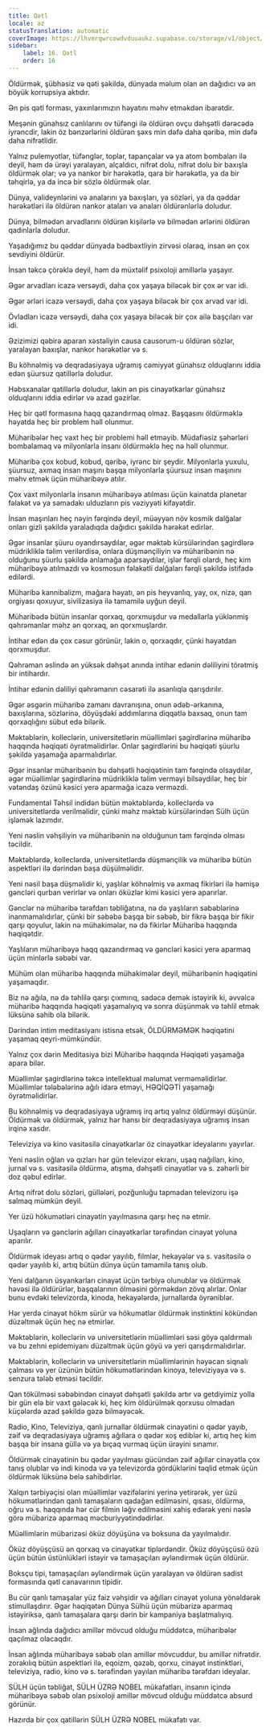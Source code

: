 ```yaml
---
title: Qətl
locale: az
statusTranslation: automatic
coverImage: https://lhvmrqwrcowdvduuaukz.supabase.co/storage/v1/object/public/strapi-uploads/small_cover-educacion-fundamental.webp-2d51a7828a2b1309555be27f7e2a61a0.webp
sidebar:
    label: 16. Qətl
    order: 16
---
```

Öldürmək, şübhəsiz və qəti şəkildə, dünyada məlum olan ən dağıdıcı və ən böyük korrupsiya aktıdır.

Ən pis qətl forması, yaxınlarımızın həyatını məhv etməkdən ibarətdir.

Meşənin günahsız canlılarını ov tüfəngi ilə öldürən ovçu dəhşətli dərəcədə iyrəncdir, lakin öz bənzərlərini öldürən şəxs min dəfə daha qəribə, min dəfə daha nifrətlidir.

Yalnız pulemyotlar, tüfənglər, toplar, tapançalar və ya atom bombaları ilə deyil, həm də ürəyi yaralayan, alçaldıcı, nifrət dolu, nifrət dolu bir baxışla öldürmək olar; və ya nankor bir hərəkətlə, qara bir hərəkətlə, ya da bir təhqirlə, ya da incə bir sözlə öldürmək olar.

Dünya, valideynlərini və analarını ya baxışları, ya sözləri, ya da qəddar hərəkətləri ilə öldürən nankor ataları və anaları öldürənlərlə doludur.

Dünya, bilmədən arvadlarını öldürən kişilərlə və bilmədən ərlərini öldürən qadınlarla doludur.

Yaşadığımız bu qəddar dünyada bədbəxtliyin zirvəsi olaraq, insan ən çox sevdiyini öldürür.

İnsan təkcə çörəklə deyil, həm də müxtəlif psixoloji amillərlə yaşayır.

Əgər arvadları icazə versəydi, daha çox yaşaya biləcək bir çox ər var idi.

Əgər ərləri icazə versəydi, daha çox yaşaya biləcək bir çox arvad var idi.

Övladları icazə versəydi, daha çox yaşaya biləcək bir çox ailə başçıları var idi.

Əzizimizi qəbirə aparan xəstəliyin causa causorum-u öldürən sözlər, yaralayan baxışlar, nankor hərəkətlər və s.

Bu köhnəlmiş və deqradasiyaya uğramış cəmiyyət günahsız olduqlarını iddia edən şüursuz qatillərlə doludur.

Həbsxanalar qatillərlə doludur, lakin ən pis cinayətkarlar günahsız olduqlarını iddia edirlər və azad gəzirlər.

Heç bir qətl formasına haqq qazandırmaq olmaz. Başqasını öldürməklə həyatda heç bir problem həll olunmur.

Müharibələr heç vaxt heç bir problemi həll etməyib. Müdafiəsiz şəhərləri bombalamaq və milyonlarla insanı öldürməklə heç nə həll olunmur.

Müharibə çox kobud, kobud, qəribə, iyrənc bir şeydir. Milyonlarla yuxulu, şüursuz, axmaq insan maşını başqa milyonlarla şüursuz insan maşınını məhv etmək üçün müharibəyə atılır.

Çox vaxt milyonlarla insanın müharibəyə atılması üçün kainatda planetar fəlakət və ya səmadakı ulduzların pis vəziyyəti kifayətdir.

İnsan maşınları heç nəyin fərqində deyil, müəyyən növ kosmik dalğalar onları gizli şəkildə yaraladıqda dağıdıcı şəkildə hərəkət edirlər.

Əgər insanlar şüuru oyandırsaydılar, əgər məktəb kürsülərindən şagirdlərə müdrikliklə təlim verilərdisə, onlara düşmənçiliyin və müharibənin nə olduğunu şüurlu şəkildə anlamağa aparsaydılar, işlər fərqli olardı, heç kim müharibəyə atılmazdı və kosmosun fəlakətli dalğaları fərqli şəkildə istifadə edilərdi.

Müharibə kannibalizm, mağara həyatı, ən pis heyvanlıq, yay, ox, nizə, qan orgiyası qoxuyur, sivilizasiya ilə tamamilə uyğun deyil.

Müharibədə bütün insanlar qorxaq, qorxmuşdur və medallarla yüklənmiş qəhrəmanlar məhz ən qorxaq, ən qorxmuşlardır.

İntihar edən də çox cəsur görünür, lakin o, qorxaqdır, çünki həyatdan qorxmuşdur.

Qəhrəman əslində ən yüksək dəhşət anında intihar edənin dəliliyini törətmiş bir intihardır.

İntihar edənin dəliliyi qəhrəmanın cəsarəti ilə asanlıqla qarışdırılır.

Əgər əsgərin müharibə zamanı davranışına, onun ədəb-ərkanına, baxışlarına, sözlərinə, döyüşdəki addımlarına diqqətlə baxsaq, onun tam qorxaqlığını sübut edə bilərik.

Məktəblərin, kolleclərin, universitetlərin müəllimləri şagirdlərinə müharibə haqqında həqiqəti öyrətməlidirlər. Onlar şagirdlərini bu həqiqəti şüurlu şəkildə yaşamağa aparmalıdırlar.

Əgər insanlar müharibənin bu dəhşətli həqiqətinin tam fərqində olsaydılar, əgər müəllimlər şagirdlərinə müdrikliklə təlim verməyi bilsəydilər, heç bir vətəndaş özünü kəsici yerə aparmağa icazə verməzdi.

Fundamental Təhsil indidən bütün məktəblərdə, kolleclərdə və universitetlərdə verilməlidir, çünki məhz məktəb kürsülərindən Sülh üçün işləmək lazımdır.

Yeni nəslin vəhşiliyin və müharibənin nə olduğunun tam fərqində olması təcildir.

Məktəblərdə, kolleclərdə, universitetlərdə düşmənçilik və müharibə bütün aspektləri ilə dərindən başa düşülməlidir.

Yeni nəsil başa düşməlidir ki, yaşlılar köhnəlmiş və axmaq fikirləri ilə həmişə gəncləri qurban verirlər və onları öküzlər kimi kəsici yerə aparırlar.

Gənclər nə müharibə tərəfdarı təbliğatına, nə də yaşlıların səbəblərinə inanmamalıdırlar, çünki bir səbəbə başqa bir səbəb, bir fikrə başqa bir fikir qarşı qoyulur, lakin nə mühakimələr, nə də fikirlər Müharibə haqqında həqiqətdir.

Yaşlıların müharibəyə haqq qazandırmaq və gəncləri kəsici yerə aparmaq üçün minlərlə səbəbi var.

Mühüm olan müharibə haqqında mühakimələr deyil, müharibənin həqiqətini yaşamaqdır.

Biz nə ağıla, nə də təhlilə qarşı çıxmırıq, sadəcə demək istəyirik ki, əvvəlcə müharibə haqqında həqiqəti yaşamalıyıq və sonra düşünmək və təhlil etmək lüksünə sahib ola bilərik.

Dərindən intim meditasiyanı istisna etsək, ÖLDÜRMƏMƏK həqiqətini yaşamaq qeyri-mümkündür.

Yalnız çox dərin Meditasiya bizi Müharibə haqqında Həqiqəti yaşamağa apara bilər.

Müəllimlər şagirdlərinə təkcə intellektual məlumat verməməlidirlər. Müəllimlər tələbələrinə ağılı idarə etməyi, HƏQİQƏTİ yaşamağı öyrətməlidirlər.

Bu köhnəlmiş və deqradasiyaya uğramış irq artıq yalnız öldürməyi düşünür. Öldürmək və öldürmək, yalnız hər hansı bir deqradasiyaya uğramış insan irqinə xasdır.

Televiziya və kino vasitəsilə cinayətkarlar öz cinayətkar ideyalarını yayırlar.

Yeni nəslin oğlan və qızları hər gün televizor ekranı, uşaq nağılları, kino, jurnal və s. vasitəsilə öldürmə, atışma, dəhşətli cinayətlər və s. zəhərli bir doz qəbul edirlər.

Artıq nifrət dolu sözləri, güllələri, pozğunluğu tapmadan televizoru işə salmaq mümkün deyil.

Yer üzü hökumətləri cinayətin yayılmasına qarşı heç nə etmir.

Uşaqların və gənclərin ağılları cinayətkarlar tərəfindən cinayət yoluna aparılır.

Öldürmək ideyası artıq o qədər yayılıb, filmlər, hekayələr və s. vasitəsilə o qədər yayılıb ki, artıq bütün dünya üçün tamamilə tanış olub.

Yeni dalğanın üsyankarları cinayət üçün tərbiyə olunublar və öldürmək həvəsi ilə öldürürlər, başqalarının ölməsini görməkdən zövq alırlar. Onlar bunu evdəki televizorda, kinoda, hekayələrdə, jurnallarda öyrəniblər.

Hər yerdə cinayət hökm sürür və hökumətlər öldürmək instinktini kökündən düzəltmək üçün heç nə etmirlər.

Məktəblərin, kolleclərin və universitetlərin müəllimləri səsi göyə qaldırmalı və bu zehni epidemiyanı düzəltmək üçün göyü və yeri qarışdırmalıdırlar.

Məktəblərin, kolleclərin və universitetlərin müəllimlərinin həyəcan siqnalı çalması və yer üzünün bütün hökumətlərindən kinoya, televiziyaya və s. senzura tələb etməsi təcildir.

Qan tökülməsi səbəbindən cinayət dəhşətli şəkildə artır və getdiyimiz yolla bir gün elə bir vaxt gələcək ki, heç kim öldürülmək qorxusu olmadan küçələrdə azad şəkildə gəzə bilməyəcək.

Radio, Kino, Televiziya, qanlı jurnallar öldürmək cinayətini o qədər yayıb, zəif və deqradasiyaya uğramış ağıllara o qədər xoş ediblər ki, artıq heç kim başqa bir insana güllə və ya bıçaq vurmaq üçün ürəyini sınamır.

Öldürmək cinayətinin bu qədər yayılması gücündən zəif ağıllar cinayətlə çox tanış olublar və indi kinoda və ya televizorda gördüklərini təqlid etmək üçün öldürmək lüksünə belə sahibdirlər.

Xalqın tərbiyəçisi olan müəllimlər vəzifələrini yerinə yetirərək, yer üzü hökumətlərindən qanlı tamaşaların qadağan edilməsini, qısası, öldürmə, oğru və s. haqqında hər cür filmin ləğv edilməsini xahiş edərək yeni nəslə görə mübarizə aparmaq məcburiyyətindədirlər.

Müəllimlərin mübarizəsi öküz döyüşünə və boksuna da yayılmalıdır.

Öküz döyüşçüsü ən qorxaq və cinayətkar tiplərdəndir. Öküz döyüşçüsü özü üçün bütün üstünlükləri istəyir və tamaşaçıları əyləndirmək üçün öldürür.

Boksçu tipi, tamaşaçıları əyləndirmək üçün yaralayan və öldürən sadist formasında qətl canavarının tipidir.

Bu cür qanlı tamaşalar yüz faiz vəhşidir və ağılları cinayət yoluna yönəldərək stimullaşdırır. Əgər həqiqətən Dünya Sülhü üçün mübarizə aparmaq istəyiriksə, qanlı tamaşalara qarşı dərin bir kampaniya başlatmalıyıq.

İnsan ağlında dağıdıcı amillər mövcud olduğu müddətcə, müharibələr qaçılmaz olacaqdır.

İnsan ağlında müharibəyə səbəb olan amillər mövcuddur, bu amillər nifrətdir. zorakılıq bütün aspektləri ilə, eqoizm, qəzəb, qorxu, cinayət instinktləri, televiziya, radio, kino və s. tərəfindən yayılan müharibə tərəfdarı ideyalar.

SÜLH üçün təbliğat, SÜLH ÜZRƏ NOBEL mükafatları, insanın içində müharibəyə səbəb olan psixoloji amillər mövcud olduğu müddətcə absurd görünür.

Hazırda bir çox qatillərin SÜLH ÜZRƏ NOBEL mükafatı var.

